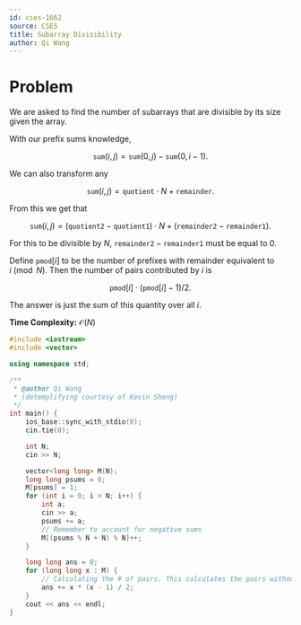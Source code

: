 ```yaml
---
id: cses-1662
source: CSES
title: Subarray Divisibility
author: Qi Wang
---
```


# Problem

We are asked to find the number of subarrays that are divisible by its size given the array.

<Spoiler title="Solution">

With our prefix sums knowledge,

$$
\texttt{sum}(i, j) = \texttt{sum}(0, j) - \texttt{sum}(0, i-1).
$$

We can also transform any

$$
\texttt{sum}(i, j) = \texttt{quotient} \cdot N + \texttt{remainder}.
$$

From this we get that

$$
\texttt{sum}(i, j) = (\texttt{quotient2} - \texttt{quotient1}) \cdot N + (\texttt{remainder2} - \texttt{remainder1}).
$$

For this to be divisible by $N$, $\texttt{remainder2} - \texttt{remainder1}$ must be equal to $0$.

Define $\texttt{pmod}[i]$ to be the number of prefixes with remainder equivalent to $i\pmod{N}$. Then the number of pairs contributed by $i$ is

$$
\texttt{pmod}[i] \cdot (\texttt{pmod}[i] - 1) / 2.
$$

The answer is just the sum of this quantity over all $i$.

**Time Complexity:** $\mathcal{O}(N)$

```cpp
#include <iostream>
#include <vector>

using namespace std;

/**
 * @author Qi Wang
 * (detemplifying courtesy of Kevin Sheng)
 */
int main() {
	ios_base::sync_with_stdio(0);
	cin.tie(0);

	int N;
	cin >> N;

	vector<long long> M(N);
	long long psums = 0;
	M[psums] = 1;
	for (int i = 0; i < N; i++) {
		int a;
		cin >> a;
		psums += a;
		// Remember to account for negative sums
		M[(psums % N + N) % N]++;
	}

	long long ans = 0;
	for (long long x : M) {
		// Calculating the # of pairs. This calculates the pairs without duplicates and reverse groups.
		ans += x * (x - 1) / 2;
	}
	cout << ans << endl;
}
```

</Spoiler>
